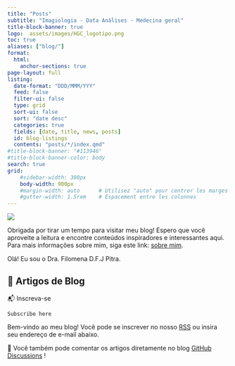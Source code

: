 ```yaml
---
title: "Posts"
subtitle: "Imagiologia - Data Análises - Medecina geral"
title-block-banner: true
logo:  assets/images/HGC_logotipo.png
toc: true
aliases: ["blog/"]
format:
  html:
    anchor-sections: true
page-layout: full
listing:
  date-format: "DDD/MMM/YYY"
  feed: false
  filter-ui: false
  type: grid
  sort-ui: false
  sort: "date desc"
  categories: true
  fields: [date, title, news, posts]
  id: blog-listings
  contents: "posts/*/index.qmd"
#title-block-banner: "#113946"
#title-block-banner-color: body
search: true
grid:
    #sidebar-width: 300px
    body-width: 900px
    #margin-width: auto      # Utilisez "auto" pour centrer les marges
    #gutter-width: 1.5rem    # Espacement entre les colonnes
---
```


::: {.profile-header layout="[21,79]"}
![](filpit_blog.jpg){.profile-pic .img-fluid}

Obrigada por tirar um tempo para visitar meu blog! Espero que você aproveite a leitura e encontre conteúdos inspiradores e interessantes aqui. Para mais informações sobre mim, siga este link: [sobre mim](https://ecohealth_rdata.github.io/pitra_imag_blog/about).

Olá! Eu sou o Dra. Filomena D.F.J Pitra.
:::

## 📮 Artigos de Blog

::: {#blog-listings}
📬 Inscreva-se

```         
Subscribe here
```

Bem-vindo ao meu blog! Você pode se inscrever no nosso [RSS](rss.xml) ou insira seu endereço de e-mail abaixo.

💬 Você também pode comentar os artigos diretamente no blog [GitHub Discussions](https://github.com/Babbymed/bbz.dev/issues) !
:::
